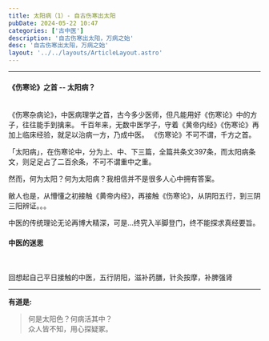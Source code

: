 ```yaml
---
title: 太阳病（1）- 自古伤寒出太阳
pubDate: 2024-05-22 10:47
categories: ['古中医']
description: '自古伤寒出太阳，万病之始'
desc: '自古伤寒出太阳，万病之始'
layout: '../../layouts/ArticleLayout.astro'
---
```


---

#### 《伤寒论》之首 -- 太阳病？
<br/>
《伤寒杂病论》，中医病理学之首，古今多少医师，但凡能用好《伤寒论》中的方子，往往能手到擒来。
千百年来，无数中医学子，守着《黄帝内经》《伤寒论》再加上临床经验，就足以治病一方，乃成中医。
《伤寒论》不可不谓，千方之首。

「太阳病」，在伤寒论中，分为上、中、下三篇，全篇共条文397条，而太阳病条文，则足足占了二百余条，不可不谓重中之重。

然而，何为太阳？何为太阳病？我相信并不是很多人心中拥有答案。

敝人也是，从懵懂之初接触《黄帝内经》，再接触《伤寒论》，从阴阳五行，到三阴三阳辨证。。。

中医的传统理论无论再博大精深，可是...终究入半脚登门，终不能探求真经要旨。

#### 中医的迷思
<br/>

回想起自己平日接触的中医，五行阴阳，滋补药膳，针灸按摩，补脾强肾


---

**有道是:**
>何是太阳色？何病活其中？  
>众人皆不知，用心探疑冢。
